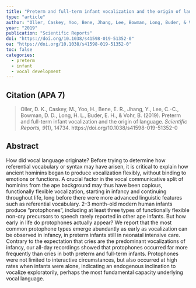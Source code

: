 ```yaml
---
title: "Preterm and full-term infant vocalization and the origin of language"
type: "article"
author: "Oller, Caskey, Yoo, Bene, Jhang, Lee, Bowman, Long, Buder, & Vohr"
year: "2019"
publication: "Scientific Reports"
doi: "https://doi.org/10.1038/s41598-019-51352-0"
oa: "https://doi.org/10.1038/s41598-019-51352-0"
toc: false
categories:
  - preterm
  - infant 
  - vocal development
---
```


## Citation (APA 7)

> Oller, D. K., Caskey, M., Yoo, H., Bene, E. R., Jhang, Y., Lee, C.-C., Bowman, D. D., Long, H. L., Buder, E. H., & Vohr, B. (2019). Preterm and full-term infant vocalization and the origin of language. *Scientific Reports, 9*(1), 14734. https://doi.org/10.1038/s41598-019-51352-0

## Abstract

How did vocal language originate? Before trying to determine how referential vocabulary or syntax may have arisen, it is critical to explain how ancient hominins began to produce vocalization flexibly, without binding to emotions or functions. A crucial factor in the vocal communicative split of hominins from the ape background may thus have been copious, functionally flexible vocalization, starting in infancy and continuing throughout life, long before there were more advanced linguistic features such as referential vocabulary. 2--3 month-old modern human infants produce "protophones", including at least three types of functionally flexible non-cry precursors to speech rarely reported in other ape infants. But how early in life do protophones actually appear? We report that the most common protophone types emerge abundantly as early as vocalization can be observed in infancy, in preterm infants still in neonatal intensive care. Contrary to the expectation that cries are the predominant vocalizations of infancy, our all-day recordings showed that protophones occurred far more frequently than cries in both preterm and full-term infants. Protophones were not limited to interactive circumstances, but also occurred at high rates when infants were alone, indicating an endogenous inclination to vocalize exploratorily, perhaps the most fundamental capacity underlying vocal language.

